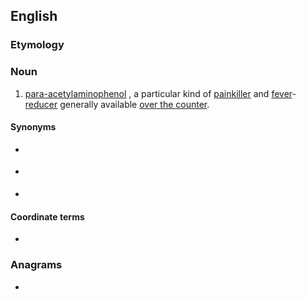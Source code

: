 {{also|ap-ap}}
==English==
{{wikipedia|paracetamol}}

===Etymology===
{{abbreviation of|lang=en|N-acetyl-p-aminophenol|N''-'''a'''cetyl-'''p'''ara-'''a'''mino'''p'''henol''}}

===Noun===
{{en-noun|-}}

# {{lb|en|pharmaceutical drug}} [[para-acetylaminophenol]] {{gloss| [[acetaminophen]] / [[paracetamol]] / [[tylenol]] }}, a particular kind of [[painkiller]] and [[fever]]-[[reducer]] generally available [[over the counter]].

====Synonyms====
* {{l|en|acetaminophen}} {{qualifier|US|Canada}}
* {{l|en|paracetamol}} {{qualifier|UK}}
* {{l|en|Tylenol}}

====Coordinate terms====
* {{l|en|ASA}} {{gloss|aspirin}}

===Anagrams===
* {{anagrams|en|a=aapp|PAPA|papa|papa-}}